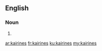 ==English==

===Noun===
{{head|en}}

# {{plural of|kairine}}

[[ar:kairines]]
[[fr:kairines]]
[[ku:kairines]]
[[my:kairines]]
